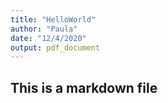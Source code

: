 ```yaml
---
title: "HelloWorld"
author: "Paula"
date: "12/4/2020"
output: pdf_document
---
```



## This is a markdown file

